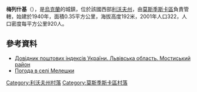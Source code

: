{{coord|49|52|55|N|23|4|44|E|scale:100000|display=title}}

'''梅列什基'''（{{lang-uk|Мелешки}}），是[[烏克蘭|烏克蘭]]的城鎮，位於該國西部[[利沃夫州|利沃夫州]]，由[[莫斯季斯卡區|莫斯季斯卡區]]負責管轄，始建於1940年，面積0.35平方公里，海拔高度192米，2001年人口322，人口密度每平方公里920人。

==參考資料==
*[http://www.uaidx.com/13/294/index Довідник поштових індексів України. Львівська область. Мостиський район] {{Wayback|url=http://www.uaidx.com/13/294/index |date=20161018190804 }}
* [http://weather.in.ua/ua/l'vovskaja/15389 Погода в селі Мелешки]{{Wayback|url=http://weather.in.ua/ua/l%27vovskaja/15389 |date=20111221161256 }}

[[Category:利沃夫州村落|Category:利沃夫州村落]]
[[Category:莫斯季斯卡區村落|Category:莫斯季斯卡區村落]]


{{Lviv-geo-stub}}
